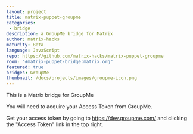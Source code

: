 ```yaml
---
layout: project
title: matrix-puppet-groupme
categories: 
 - bridge
description: a GroupMe bridge for Matrix
author: matrix-hacks
maturity: Beta
language: JavaScript
repo: https://github.com/matrix-hacks/matrix-puppet-groupme
room: "#matrix-puppet-bridge:matrix.org"
featured: true
bridges: GroupMe
thumbnail: /docs/projects/images/groupme-icon.png
---
```


This is a Matrix bridge for GroupMe

You will need to acquire your Access Token from GroupMe.

Get your access token by going to https://dev.groupme.com/ and clicking the "Access Token" link in the top right.
